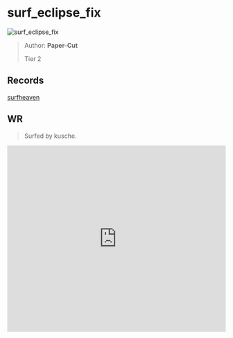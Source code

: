 
# surf_eclipse_fix

![surf_eclipse_fix](https://raw.githubusercontent.com/Sayt123/SurfMapPics/Maps-and-bonuses/csgo/surf_eclipse_fix.jpg)

> Author: **Paper-Cut**
>
> Tier 2

## Records

[surfheaven](https://surfheaven.eu/map/surf_eclipse_fix)

## WR

> Surfed by kusche.

<iframe
width="100%"
height="430"
src="https://www.youtube.com/embed/1zTeC7Fpq3I"
frameborder="0"
allow="accelerometer; autoplay; clipboard-write; encrypted-media; gyroscope; picture-in-picture"
allowFullScreen
/>

```md

[Surf Timer] - kusche finished in 01:02:33 (WR -00:00:40). Improving by 00:00:53
[Surf Timer] - kusche beat the map record! Rank: 1/3723


```
                
